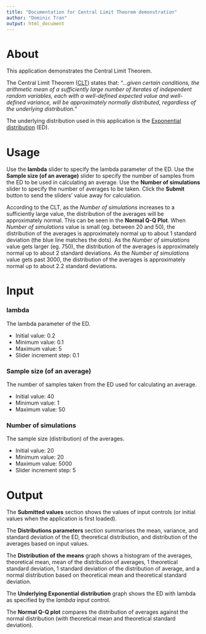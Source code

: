 ---
title: "Documentation for Central Limit Theorem demonstration"
author: "Dominic Tran"
output: html_document
---

# About
This application demonstrates the Central Limit Theorem.

The Central Limit Theorem ([CLT](https://en.wikipedia.org/wiki/Central_limit_theorem)) states that: "...*given certain conditions, the arithmetic mean of a sufficiently large number of iterates of independent random variables, each with a well-defined expected value and well-defined variance, will be approximately normally distributed, regardless of the underlying distribution.*"

The underlying distribution used in this application is the [Exponential distribution](https://en.wikipedia.org/wiki/Exponential_distribution) (ED).

# Usage
Use the **lambda** slider to specify the lambda parameter of the ED.  Use the **Sample size (of an average)** slider to specify the number of samples from the ED to be used in calculating an average.  Use the **Number of simulations** slider to specify the number of averages to be taken.  Click the **Submit** button to send the sliders' value away for calculation.

According to the CLT, as the *Number of simulations* increases to a sufficiently large value, the distribution of the averages will be approximately normal.  This can be seen in the **Normal Q-Q Plot**.  When *Number of simulations* value is small (eg. between 20 and 50), the distribution of the averages is approximately normal up to about 1 standard deviation (the blue line matches the dots).  As the *Number of simulations* value gets larger (eg. 750), the distribution of the averages is approximately normal up to about 2 standard deviations.  As the *Number of simulations* value gets past 3000, the distribution of the averages is approximately normal up to about 2.2 standard deviations.


# Input
### lambda
The lambda parameter of the ED.

* Initial value: 0.2
* Minimum value: 0.1
* Maximum value: 5
* Slider increment step: 0.1

### Sample size (of an average)
The number of samples taken from the ED used for calculating an average.

* Initial value: 40
* Minimum value: 1
* Maximum value: 50

### Number of simulations
The sample size (distribution) of the averages.

* Initial value: 20
* Minimum value: 20
* Maximum value: 5000
* Slider increment step: 5

# Output
The **Submitted values** section shows the values of input controls (or initial values when the application is first loaded).

The **Distributions parameters** section summarises the mean, variance, and standard deviation of the ED, theoretical distribution, and distribution of the averages based on input values.

The **Distribution of the means** graph shows a histogram of the averages, theoretical mean, mean of the distribution of averages, 1 theoretical standard deviation, 1 standard deviation of the distribution of average, and a normal distribution based on theoretical mean and theoretical standard deviation.

The **Underlying Exponential distribution** graph shows the ED with lambda as specified by the *lambda* input control.

The **Normal Q-Q plot** compares the distribution of averages against the normal distribution (with theoretical mean and theoretical standard deviation).
